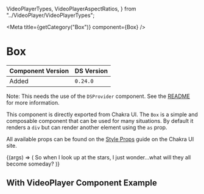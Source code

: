 
  VideoPlayerTypes,
  VideoPlayerAspectRatios,
} from "../VideoPlayer/VideoPlayerTypes";

<Meta title={getCategory("Box")} component={Box} />

# Box

| Component Version | DS Version |
| ----------------- | ---------- |
| Added             | `0.24.0`   |

Note: This needs the use of the `DSProvider` component. See the [README](https://github.com/NYPL/nypl-design-system#using-the-design-system-in-your-product)
for more information.

This component is directly exported from Chakra UI. The `Box` is a simple and
composable component that can be used for many situations. By default it renders
a `div` but can render another element using the `as` prop.

All available props can be found on the [Style Props](https://chakra-ui.com/docs/features/style-props)
guide on the Chakra UI site.

<Canvas>
  <Story
    name="Box"
    args={{
      p: "5",
      bg: "var(--nypl-colors-brand-primary)",
      color: "white",
    }}
  >
    {(args) => (
      <Box {...args}>
        So when I look up at the stars, I just wonder...what will they all
        become someday?
      </Box>
    )}
  </Story>
</Canvas>

## With VideoPlayer Component Example

<Canvas>
  <Box borderWidth="3px" padding="6" borderRadius="lg" overflow="hidden">
    <VideoPlayer
      videoId="nm-dD2tx6bk"
      videoType={VideoPlayerTypes.YouTube}
      aspectRatio={VideoPlayerAspectRatios.SixteenByNine}
    />
  </Box>
</Canvas>
